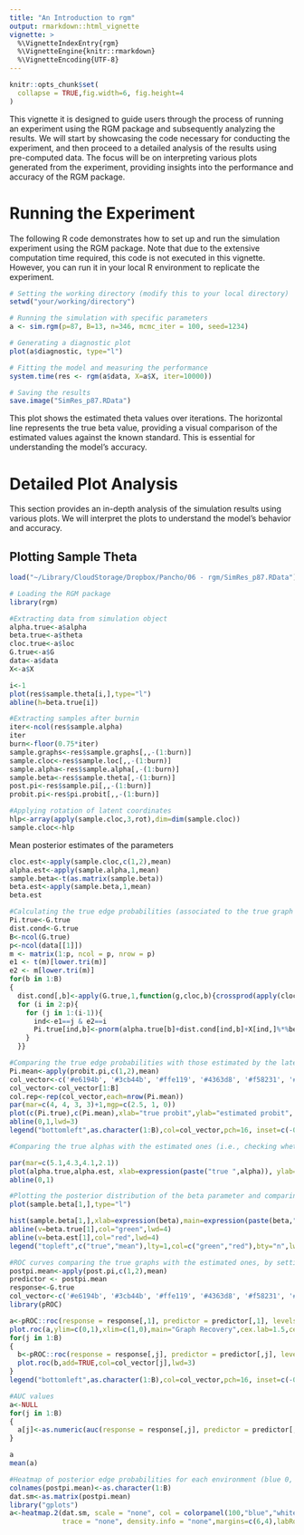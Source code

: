 ```yaml
---
title: "An Introduction to rgm"
output: rmarkdown::html_vignette
vignette: >
  %\VignetteIndexEntry{rgm}
  %\VignetteEngine{knitr::rmarkdown}
  %\VignetteEncoding{UTF-8}
---
```



```r
knitr::opts_chunk$set(
  collapse = TRUE,fig.width=6, fig.height=4
)
```



This vignette it is designed to guide users through the process of running an experiment using the RGM package and subsequently analyzing the results. We will start by showcasing the code necessary for conducting the experiment, and then proceed to a detailed analysis of the results using pre-computed data. The focus will be on interpreting various plots generated from the experiment, providing insights into the performance and accuracy of the RGM package.


# Running the Experiment

The following R code demonstrates how to set up and run the simulation experiment using the RGM package. Note that due to the extensive computation time required, this code is not executed in this vignette. However, you can run it in your local R environment to replicate the experiment.

```r


# Setting the working directory (modify this to your local directory)
setwd("your/working/directory")

# Running the simulation with specific parameters
a <- sim.rgm(p=87, B=13, n=346, mcmc_iter = 100, seed=1234)

# Generating a diagnostic plot
plot(a$diagnostic, type="l")

# Fitting the model and measuring the performance
system.time(res <- rgm(a$data, X=a$X, iter=10000))

# Saving the results
save.image("SimRes_p87.RData")
```


This plot shows the estimated theta values over iterations. The horizontal line represents the true beta value, providing a visual comparison of the estimated values against the known standard. This is essential for understanding the model's accuracy.


# Detailed Plot Analysis

This section provides an in-depth analysis of the simulation results using various plots. We will interpret the plots to understand the model's behavior and accuracy.

## Plotting Sample Theta

```r
load("~/Library/CloudStorage/Dropbox/Pancho/06 - rgm/SimRes_p87.RData")

```



```r
# Loading the RGM package
library(rgm)

#Extracting data from simulation object
alpha.true<-a$alpha
beta.true<-a$theta
cloc.true<-a$loc
G.true<-a$G
data<-a$data
X<-a$X

i<-1
plot(res$sample.theta[i,],type="l")
abline(h=beta.true[i])
```




```r
#Extracting samples after burnin
iter<-ncol(res$sample.alpha)
iter
burn<-floor(0.75*iter)
sample.graphs<-res$sample.graphs[,,-(1:burn)]
sample.cloc<-res$sample.loc[,,-(1:burn)]
sample.alpha<-res$sample.alpha[,-(1:burn)]
sample.beta<-res$sample.theta[,-(1:burn)]
post.pi<-res$sample.pi[,,-(1:burn)]
probit.pi<-res$pi.probit[,,-(1:burn)]

#Applying rotation of latent coordinates
hlp<-array(apply(sample.cloc,3,rot),dim=dim(sample.cloc))
sample.cloc<-hlp
```

Mean posterior estimates of the parameters

```r
cloc.est<-apply(sample.cloc,c(1,2),mean)
alpha.est<-apply(sample.alpha,1,mean)
sample.beta<-t(as.matrix(sample.beta))
beta.est<-apply(sample.beta,1,mean)
beta.est
```


```r
#Calculating the true edge probabilities (associated to the true graph and true parameters)
Pi.true<-G.true
dist.cond<-G.true
B<-ncol(G.true)
p<-ncol(data[[1]])
m <- matrix(1:p, ncol = p, nrow = p)
e1 <- t(m)[lower.tri(m)]
e2 <- m[lower.tri(m)]
for(b in 1:B)
{
  dist.cond[,b]<-apply(G.true,1,function(g,cloc,b){crossprod(apply(cloc*g,2,sum)-cloc[b,]*g[b],cloc[b,])},cloc=cloc.true,b=b)
  for (i in 2:p){
    for (j in 1:(i-1)){
      ind<-e1==j & e2==i
      Pi.true[ind,b]<-pnorm(alpha.true[b]+dist.cond[ind,b]+X[ind,]%*%beta.true)
    }
  }}
```



```r

#Comparing the true edge probabilities with those estimated by the latent probit model, for each environment
Pi.mean<-apply(probit.pi,c(1,2),mean)
col_vector<-c('#e6194b', '#3cb44b', '#ffe119', '#4363d8', '#f58231', '#911eb4', '#f032e6', '#fabebe', '#008080',  '#000000', "#00FFFFFF","#80FF00FF","#FFFF00FF")
col_vector<-col_vector[1:B]
col.rep<-rep(col_vector,each=nrow(Pi.mean))
par(mar=c(4, 4, 3, 3)+1,mgp=c(2.5, 1, 0))
plot(c(Pi.true),c(Pi.mean),xlab="true probit",ylab="estimated probit", main="Random Graph Model Recovery",cex.lab=1.5,cex.main=2,xlim=c(0,1),ylim=c(0,1),col=col.rep,pch=16)
abline(0,1,lwd=3)
legend("bottomleft",as.character(1:B),col=col_vector,pch=16, inset=c(-0.14,0.98), xpd=TRUE, horiz=TRUE, bty="n")
```


```r
#Comparing the true alphas with the estimated ones (i.e., checking whether the sparsity levels of the environment-specific graphs are correctly estimated)

par(mar=c(5.1,4.3,4.1,2.1))
plot(alpha.true,alpha.est, xlab=expression(paste("true ",alpha)), ylab=expression(paste("posterior mean ",alpha)),cex.lab=1.5, main=expression(paste("Estimation of ",alpha)),cex.main=2,pch=15,cex=2)
abline(0,1)

```



```r
#Plotting the posterior distribution of the beta parameter and comparing with the true value (vertical line)
plot(sample.beta[1,],type="l")

hist(sample.beta[1,],xlab=expression(beta),main=expression(paste(beta," posterior")),cex.lab=1.5,freq=F,ylab="",cex.main=2)
abline(v=beta.true[1],col="green",lwd=4)
abline(v=beta.est[1],col="red",lwd=4)
legend("topleft",c("true","mean"),lty=1,col=c("green","red"),bty="n",lwd=4,cex=1.6)
```


```r

#ROC curves comparing the true graphs with the estimated ones, by setting cutoffs on the estimated posterior edge probabilities
postpi.mean<-apply(post.pi,c(1,2),mean)
predictor <- postpi.mean
response<-G.true
col_vector<-c('#e6194b', '#3cb44b', '#ffe119', '#4363d8', '#f58231', '#911eb4', '#f032e6', '#fabebe', '#008080',  '#000000', "#00FFFFFF","#80FF00FF","#FFFF00FF")
library(pROC)

a<-pROC::roc(response = response[,1], predictor = predictor[,1], levels = c(0, 1),direction="<")
plot.roc(a,ylim=c(0,1),xlim=c(1,0),main="Graph Recovery",cex.lab=1.5,cex.main=2, mar=c(4, 4, 3, 3)+1,xlab="specificity",ylab="sensitivity")
for(j in 1:B)
{
  b<-pROC::roc(response = response[,j], predictor = predictor[,j], levels = c(0, 1),direction="<")
  plot.roc(b,add=TRUE,col=col_vector[j],lwd=3)
}
legend("bottomleft",as.character(1:B),col=col_vector,pch=16, inset=c(-0.08,0.98), xpd=TRUE, horiz=TRUE, bty="n")

```



```r
#AUC values
a<-NULL
for(j in 1:B)
{
  a[j]<-as.numeric(auc(response = response[,j], predictor = predictor[,j], levels = c(0, 1),direction="<"))
}

a
mean(a)

#Heatmap of posterior edge probabilities for each environment (blue 0, red 1) 
colnames(postpi.mean)<-as.character(1:B)
dat.sm<-as.matrix(postpi.mean)
library("gplots")
a<-heatmap.2(dat.sm, scale = "none", col = colorpanel(100,"blue","white","red"), 
             trace = "none", density.info = "none",margins=c(6,4),labRow=FALSE)


```

